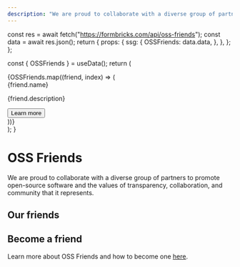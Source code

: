 ```yaml
---
description: "We are proud to collaborate with a diverse group of partners to promote open-source software and the values of transparency, collaboration, and community that it represents."
---
```



  const res = await fetch("https://formbricks.com/api/oss-friends");
  const data = await res.json();
  return {
    props: {
      ssg: {
        OSSFriends: data.data,
      },
    },
  };
};

  const { OSSFriends } = useData();
  return (
    <div className="mt-4 grid grid-cols-1 gap-6 sm:grid-cols-2 lg:grid-cols-3">
      {OSSFriends.map((friend, index) => (
        <div
          key={index}
          className="flex flex-col gap-2 overflow-hidden rounded p-4 ring-primary/30 ring-1"
        >
          <Link href={friend.href} className="text-xl font-bold">
            {friend.name}
          </Link>
          <p className="my-2">{friend.description}</p>
          <div className="mt-auto">
            <Button target="_blank" variant="secondary" asChild>
              <Link href={friend.href} rel="noopener">
                Learn more
              </Link>
            </Button>
          </div>
        </div>
      ))}
    </div>
  );
}

# OSS Friends

We are proud to collaborate with a diverse group of partners to promote open-source software and the values of transparency, collaboration, and community that it represents.

## Our friends

<OSSFriendsPage />

## Become a friend

Learn more about OSS Friends and how to become one [here](https://formbricks.com/clhys1p9r001cpr0hu65rwh17).
